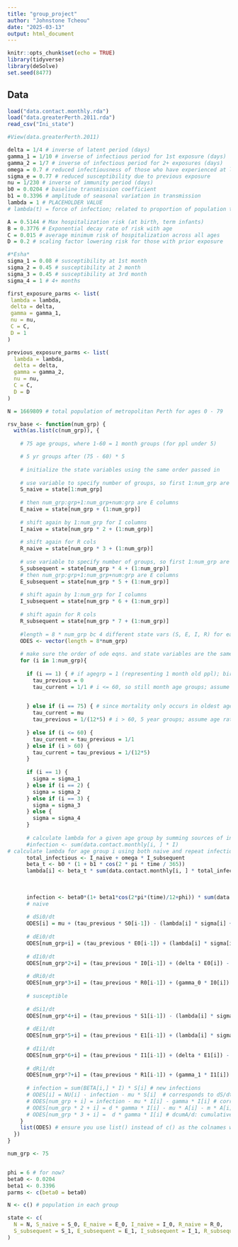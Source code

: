 ```yaml
---
title: "group_project"
author: "Johnstone Tcheou"
date: "2025-03-13"
output: html_document
---
```


```r
knitr::opts_chunk$set(echo = TRUE)
library(tidyverse)
library(deSolve)
set.seed(8477)
```

## Data

```r
load("data.contact.monthly.rda")
load("data.greaterPerth.2011.rda")
read_csv("Ini_state")
```

```r
#View(data.greaterPerth.2011)
```

```r
delta = 1/4 # inverse of latent period (days)
gamma_1 = 1/10 # inverse of infectious period for 1st exposure (days)
gamma_2 = 1/7 # inverse of infectious period for 2+ exposures (days)
omega = 0.7 # reduced infectiousness of those who have experienced at least 1 prior infection
sigma_e = 0.77 # reduced susceptibility due to previous exposure
nu = 1/230 # inverse of immunity period (days)
b0 = 0.0204 # baseline transmission coefficient
b1 = 0.3396 # amplitude of seasonal variation in transmission
lambda = 1 # PLACEHOLDER VALUE 
# lambda(t) = force of infection; related to proportion of population that is infectious and incorporates seasonally-fluctuating transmission 

A = 0.5144 # Max hospitalization risk (at birth, term infants)
B = 0.3776 # Exponential decay rate of risk with age
C = 0.015 # average minimum risk of hospitalization across all ages 
D = 0.2 # scaling factor lowering risk for those with prior exposure 

#*Esha*
sigma_1 = 0.08 # susceptibility at 1st month
sigma_2 = 0.45 # susceptibility at 2 month
sigma_3 = 0.45 # susceptibility at 3rd month
sigma_4 = 1 # 4+ months

first_exposure_parms <- list(
 lambda = lambda,
 delta = delta,
 gamma = gamma_1,
 nu = nu,
 C = C,
 D = 1
)

previous_exposure_parms <- list(
  lambda = lambda,
  delta = delta,
  gamma = gamma_2,
  nu = nu,
  C = C,
  D = D
)


```

```r

N = 1669809 # total population of metropolitan Perth for ages 0 - 79

rsv_base <- function(num_grp) {
  with(as.list(c(num_grp)), {
    
    # 75 age groups, where 1-60 = 1 month groups (for ppl under 5)

    # 5 yr groups after (75 - 60) * 5
    
    # initialize the state variables using the same order passed in
    
    # use variable to specify number of groups, so first 1:num_grp are for susceptibles
    S_naive = state[1:num_grp] 
    
    # then num_grp:grp+1:num_grp+num:grp are E columns
    E_naive = state[num_grp + (1:num_grp)]
    
    # shift again by 1:num_grp for I columns
    I_naive = state[num_grp * 2 + (1:num_grp)]
    
    # shift again for R cols
    R_naive = state[num_grp * 3 + (1:num_grp)]
    
    # use variable to specify number of groups, so first 1:num_grp are for susceptibles
    S_subsequent = state[num_grp * 4 + (1:num_grp)] 
    # then num_grp:grp+1:num_grp+num:grp are E columns
    E_subsequent = state[num_grp * 5 + (1:num_grp)]
    
    # shift again by 1:num_grp for I columns
    I_subsequent = state[num_grp * 6 + (1:num_grp)]
    
    # shift again for R cols
    R_subsequent = state[num_grp * 7 + (1:num_grp)]
    
    #length = 8 * num_grp bc 4 different state vars (S, E, I, R) for each grp (2 grps, naive and subsequent)
    ODES <- vector(length = 8*num_grp)
    
    # make sure the order of ode eqns. and state variables are the same!
    for (i in 1:num_grp){
      
      if (i == 1) { # if agegrp = 1 (representing 1 month old ppl); birth rate = mu; 0 otherwise
        tau_previous = 0 
        tau_current = 1/1 # i <= 60, so still month age groups; assume 1/1 month

        
      } else if (i == 75) { # since mortality only occurs in oldest age group, we are in closed system so mortality rate = birth rate
        tau_current = mu 
        tau_previous = 1/(12*5) # i > 60, 5 year groups; assume age rate is 1/(12 months * 5 years)
        
      } else if (i <= 60) {
        tau_current = tau_previous = 1/1
      } else if (i > 60) {
        tau_current = tau_previous = 1/(12*5) 
      }
      
      if (i == 1) {
        sigma = sigma_1
      } else if (i == 2) {
        sigma = sigma_2
      } else if (i == 3) {
        sigma = sigma_3
      } else {
        sigma = sigma_4
      }
      
      # calculate lambda for a given age group by summing sources of infection from transmission matrix
      #infection <- sum(data.contact.monthly[i, ] * I)
# calculate lambda for age group i using both naive and repeat infections: *Esha
      total_infectious <- I_naive + omega * I_subsequent
      beta_t <- b0 * (1 + b1 * cos(2 * pi * time / 365))
      lambda[i] <- beta_t * sum(data.contact.monthly[i, ] * total_infectious) / N
      
      
      
      infection <- beta0*(1+ beta1*cos(2*pi*(time)/12+phi)) * sum(data.contact.monthly[i, ] * (I_naive+(sigma*I_subsequent))/N) 
      # naive
      
      # dSi0/dt
      ODES[i] = mu + (tau_previous * S0[i-1]) - (lambda[i] * sigma[i] + tau_current) * S0[i]
      
      # dEi0/dt
      ODES[num_grp+i] = (tau_previous * E0[i-1]) + (lambda[i] * sigma[i] * S0[i]) - (delta + tau_current) * E0[i]
      
      # dIi0/dt 
      ODES[num_grp*2+i] = (tau_previous * I0[i-1]) + (delta * E0[i]) - (gamma_0 + tau_current) * I0[i]
      
      # dRi0/dt
      ODES[num_grp*3+i] = (tau_previous * R0[i-1]) + (gamma_0 * I0[i]) - (nu + tau_current) * R0[i]
      
      # susceptible
      
      # dSi1/dt 
      ODES[num_grp*4+i] = (tau_previous * S1[i-1]) - (lambda[i] * sigma_bar[i] + tau_current) - nu(R1[i] + R0[i])
      
      # dEi1/dt
      ODES[num_grp*5+i] = (tau_previous * E1[i-1]) + (lambda[i] * sigma_bar[i] + S1[i]) - (delta + tau_current) * E1[i]
      
      # dIi1/dt
      ODES[num_grp*6+i] = (tau_previous * I1[i-1]) + (delta * E1[i]) - (gamma_1 + tau_current) * I1[i]
      
      # dRi1/dt
      ODES[num_grp*7+i] = (tau_previous * R1[i-1]) + (gamma_1 * I1[i]) - (nu + tau_current) * R1[i]
      
      # infection = sum(BETA[i,] * I) * S[i] # new infections
      # ODES[i] = NU[i] - infection - mu * S[i]  # corresponds to dS/dt chunk from one at a time coding
      # ODES[num_grp + i] = infection - mu * I[i] - gamma * I[i] # corresponds to dI/dt chunk
      # ODES[num_grp * 2 + i] = d * gamma * I[i] - mu * A[i] - m * A[i]  # corresponds to dA/dt
      # ODES[num_grp * 3 + i] =  d * gamma * I[i] # dcumA/d: cumulative incidence
    }
    list(ODES) # ensure you use list() instead of c() as the colnames will have parameter names and more intuitive 
  })
}

num_grp <- 75


phi = 6 # for now?
beta0 <- 0.0204
beta1 <- 0.3396
parms <- c(beta0 = beta0)

N <- c() # population in each group 

state <- c(
  N = N, S_naive = S_0, E_naive = E_0, I_naive = I_0, R_naive = R_0,
  S_subsequent = S_1, E_subsequent = E_1, I_subsequent = I_1, R_subsequent = R_1
)
```


